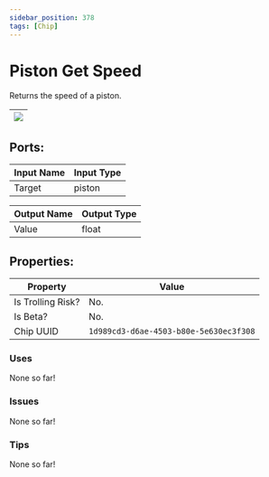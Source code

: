 ```yaml
---
sidebar_position: 378
tags: [Chip]
---
```


# Piston Get Speed


Returns the speed of a piston.

| ![](https://images-ext-2.discordapp.net/external/MPmIaQzlEPmgGWlgi-WxBBXt0Bjv_zWPkg1y1f_sy3s/https/www.recroomcircuits.com/image/circuit/absolute-value?width=206&height=108) |
|-----|

## Ports:

| Input Name | Input Type |
|-----------|-----------|
| Target | piston |

| Output Name | Output Type |
|-----------|-----------|
| Value | float |

## Properties:

| Property  | Value |
|-------------------|-----------|
| Is Trolling Risk? | No. |
| Is Beta? | No. |
| Chip UUID | `1d989cd3-d6ae-4503-b80e-5e630ec3f308` |

### Uses
None so far!

### Issues
None so far!

### Tips
None so far!
